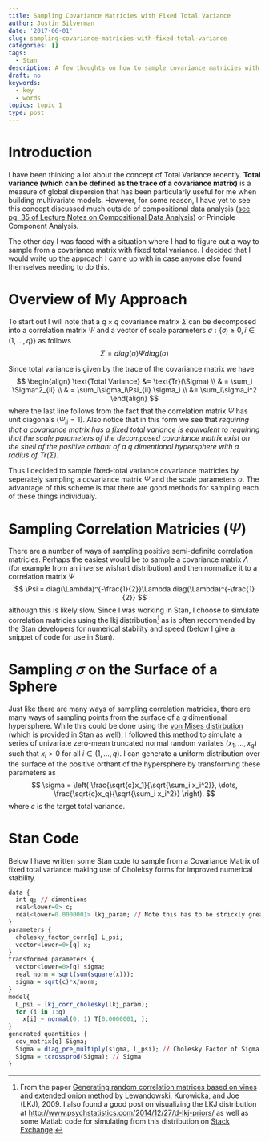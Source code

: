 ```yaml
---
title: Sampling Covariance Matricies with Fixed Total Variance
author: Justin Silverman
date: '2017-06-01'
slug: sampling-covariance-matricies-with-fixed-total-variance
categories: []
tags:
  - Stan
description: A few thoughts on how to sample covariance matricies with fixed total variance using hyperspheres!
draft: no
keywords:
  - key
  - words
topics: topic 1
type: post
---
```


# Introduction

I have been thinking a lot about the concept of Total Variance recently.
**Total variance (which can be defined as the trace of a covariance matrix)** 
is a measure of global dispersion that has been particularly useful 
for me when building multivariate models. However, for some reason, I have yet 
to see this concept discussed much outside of 
compositional data analysis ([see pg. 35 of Lecture Notes on Compositional Data Analysis](http://www.sediment.uni-goettingen.de/staff/tolosana/extra/CoDa.pdf)) or
Principle Component Analysis. 

The other day I was faced with a situation where I had to figure out a way to sample
from a covariance matrix with fixed total variance. I decided that I would write 
up the approach I came up with in case anyone else found themselves needing to do this. 

# Overview of My Approach

To start out I will note that a $q\times q$ covariance matrix $\Sigma$ can be decomposed
into a correlation matrix $\Psi$ and a vector of scale parameters $\sigma : \{\sigma_i \geq 0, i\in (1, \dots, q)\}$ as follows
$$ \Sigma = diag(\sigma) \Psi  diag(\sigma)$$

Since total variance is given by the trace of the covariance matrix we have
$$ 
\begin{align}
\text{Total Variance} &=  \text{Tr}(\Sigma) \\
& = \sum_i \Sigma^2_{ii} \\
& = \sum_i\sigma_i\Psi_{ii}  \sigma_i \\
&= \sum_i\sigma_i^2
\end{align}
$$
where the last line follows from the fact that the correlation matrix $\Psi$ has 
unit diagonals ($\Psi_{ii} = 1$). Also notice that in this form we see that 
*requiring that a covariance matrix has a fixed total variance is equivalent to requiring
that the scale parameters of the decomposed covariance matrix exist on the 
shell of the positive orthant of a $q$ dimentional hypersphere with a radius of $\text{Tr}(\Sigma)$.*

Thus I decided to sample fixed-total variance covariance matricies by seperately 
sampling a covariance matrix $\Psi$ and the scale parameters $\sigma$. The advantage
of this scheme is that there are good methods for sampling each of these things individualy. 

# Sampling Correlation Matricies ($\Psi$)
There are a number of ways of sampling positive semi-definite correlation matricies. Perhaps the easiest
would be to sample a covariance matrix $\Lambda$ (for example from an 
inverse wishart distribution) and then normalize it to a correlation matrix $\Psi$
$$ \Psi = diag(\Lambda)^{-\frac{1}{2}}\Lambda diag(\Lambda)^{-\frac{1}{2}}  $$
although this is likely slow. Since I was working in Stan,
I choose to simulate correlation matricies using the lkj distribution[^1] as is 
often recommended by the Stan developers for numerical stability and speed (below
I give a snippet of code for use in Stan). 

# Sampling $\sigma$ on the Surface of a Sphere
Just like there are many ways of sampling correlation matricies, there are many
ways of sampling points from the surface of a $q$ dimentional hypersphere. 
While this could be done using the [von Mises distirbution](https://en.wikipedia.org/wiki/Von_Mises_distribution)
(which is provided in Stan as well), I followed [this method](http://mathworld.wolfram.com/SpherePointPicking.html) to simulate a series of univariate zero-mean truncated normal random variates $(x_1, \dots, x_q)$ such that  $x_i > 0$ for all 
$i \in (1, \dots, q)$. I can generate a uniform distribution over the surface of the 
positive orthant of the hypersphere by transforming these parameters as
$$ \sigma = \left( \frac{\sqrt{c}x_1}{\sqrt{\sum_i x_i^2}}, \dots,  \frac{\sqrt{c}x_q}{\sqrt{\sum_i x_i^2}}   \right).  $$
where $c$ is the target total variance. 


# Stan Code
Below I have written some Stan code to sample from a Covariance Matrix of fixed 
total variance making use of Choleksy forms for improved numerical stability.  

```r
data {
  int q; // dimentions
  real<lower=0> c;
  real<lower=0.0000001> lkj_param; // Note this has to be strickly greater than 0
}
parameters {
  cholesky_factor_corr[q] L_psi;
  vector<lower=0>[q] x;
}
transformed parameters {
  vector<lower=0>[q] sigma;
  real norm = sqrt(sum(square(x)));
  sigma = sqrt(c)*x/norm;
}
model{
  L_psi ~ lkj_corr_cholesky(lkj_param);
  for (i in 1:q)
    x[i] ~ normal(0, 1) T[0.0000001, ];
}
generated quantities {
  cov_matrix[q] Sigma;
  Sigma = diag_pre_multiply(sigma, L_psi); // Cholesky Factor of Sigma
  Sigma = tcrossprod(Sigma); // Sigma
}
```


[^1]: From the paper  [Generating random correlation matrices based on vines and extended onion method](http://www.sciencedirect.com/science/article/pii/S0047259X09000876) by Lewandowski, Kurowicka, and Joe (LKJ), 2009. 
I also found a good post on visualizing the LKJ distribution at <http://www.psychstatistics.com/2014/12/27/d-lkj-priors/> as well 
as some Matlab code for simulating from this distribution on [Stack Exchange](https://stats.stackexchange.com/questions/2746/how-to-efficiently-generate-random-positive-semidefinite-correlation-matrices). 
